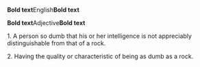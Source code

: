 '''Bold text'''English'''Bold text'''

'''Bold text'''Adjective'''Bold text'''

1.  A person so dumb that his or her intelligence is not appreciably distinguishable from that of a rock.

2.  Having the quality or characteristic of being as dumb as a rock.